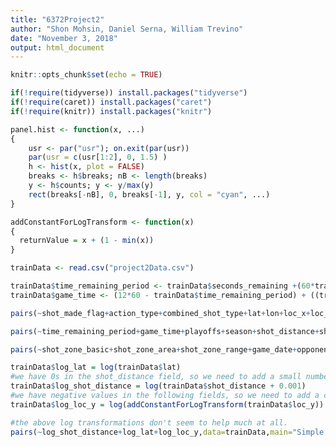 ---
title: "6372Project2"
author: "Shon Mohsin, Daniel Serna, William Trevino"
date: "November 3, 2018"
output: html_document
---

```{r setup, include=FALSE}
knitr::opts_chunk$set(echo = TRUE)
```

```{r libraryImports}
if(!require(tidyverse)) install.packages("tidyverse")
if(!require(caret)) install.packages("caret")
if(!require(knitr)) install.packages("knitr")
```

```{r addUtilityFunctions}
panel.hist <- function(x, ...)
{
    usr <- par("usr"); on.exit(par(usr))
    par(usr = c(usr[1:2], 0, 1.5) )
    h <- hist(x, plot = FALSE)
    breaks <- h$breaks; nB <- length(breaks)
    y <- h$counts; y <- y/max(y)
    rect(breaks[-nB], 0, breaks[-1], y, col = "cyan", ...)
}

addConstantForLogTransform <- function(x)
{
  returnValue = x + (1 - min(x))
}
```

```{r importData}
trainData <- read.csv("project2Data.csv")
```

```{r dataTransformations}
trainData$time_remaining_period <- trainData$seconds_remaining +(60*trainData$minutes_remaining) 
trainData$game_time <- (12*60 - trainData$time_remaining_period) + ((trainData$period - 1)*12*60)
```

```{r outlierAnalysis}
pairs(~shot_made_flag+action_type+combined_shot_type+lat+lon+loc_x+loc_y,data=trainData,main="Simple Scatterplot Matrix", diag.panel=panel.hist)

pairs(~time_remaining_period+game_time+playoffs+season+shot_distance+shot_type,data=trainData,main="Simple Scatterplot Matrix", diag.panel=panel.hist)

pairs(~shot_zone_basic+shot_zone_area+shot_zone_range+game_date+opponent+attendance+arena_temp+avgnoisedb,data=trainData,main="Simple Scatterplot Matrix", diag.panel=panel.hist)

```

```{r logTransformations}
trainData$log_lat = log(trainData$lat)
#we have 0s in the shot_distance field, so we need to add a small number so we can take the log transform.
trainData$log_shot_distance = log(trainData$shot_distance + 0.001)
#we have negative values in the following fields, so we need to add a constant so we can take the log tranform.
trainData$log_loc_y = log(addConstantForLogTransform(trainData$loc_y))

#the above log transformations don't seem to help much at all.
pairs(~log_shot_distance+log_lat+log_loc_y,data=trainData,main="Simple Scatterplot Matrix", diag.panel=panel.hist)
```

<!-- ```{r varianceInflationFactor} -->
<!-- set.seed(123) -->
<!-- trainData.samples <- trainData$shot_made_flag %>% -->
<!--   createDataPartition(p = 0.8, list = FALSE) -->
<!-- train.data  <- trainData[trainData.samples, ] -->
<!-- test.data <- trainData[-trainData.samples, ] -->


<!-- # Build the model -->
<!-- model1 <- lm(shot_made_flag ~., data = train.data) -->
<!-- # Make predictions -->
<!-- predictions <- model1 %>% predict(test.data) -->
<!-- # Model performance -->
<!-- data.frame( -->
<!--   RMSE = RMSE(predictions, test.data$shot_made_flag), -->
<!--   R2 = R2(predictions, test.data$shot_made_flag) -->
<!-- ) -->

<!-- # Determine multicollinearity -->
<!-- car::vif(model1) -->

<!-- # Write variable VIF to csv file for analysis -->
<!-- datavif <- car::vif(model1) -->
<!-- write.csv(datavif, "datavif.csv") -->
<!-- ``` -->